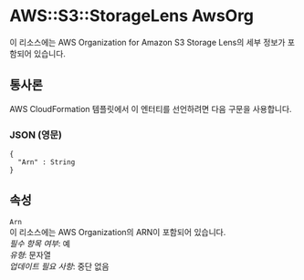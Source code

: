# AWS::S3::StorageLens AwsOrg

이 리소스에는 AWS Organization for Amazon S3 Storage Lens의 세부 정보가 포함되어 있습니다.

## 통사론

AWS CloudFormation 템플릿에서 이 엔터티를 선언하려면 다음 구문을 사용합니다.

### JSON (영문)

```
{
  "Arn" : String
}
```

## 속성

`Arn`  
이 리소스에는 AWS Organization의 ARN이 포함되어 있습니다.  
_필수 항목 여부_: 예  
_유형_: 문자열  
_업데이트 필요 사항_: 중단 없음
